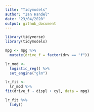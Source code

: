 ```yaml
---
title: "Tidymodels"
author: "Ian Handel"
date: "23/04/2020"
output: github_document
---
```


```r
library(tidyverse)
library(tidymodels)
```


```r
mpg <- mpg %>% 
  mutate(drive_f = factor(drv == "f"))
```


```r
lr_mod <- 
  logistic_reg() %>% 
  set_engine("glm")
```


```r
lr_fit <-
  lr_mod %>% 
fit(drive_f ~ displ + cyl, data = mpg)
```


```r
lr_fit %>% 
  tidy()
```



